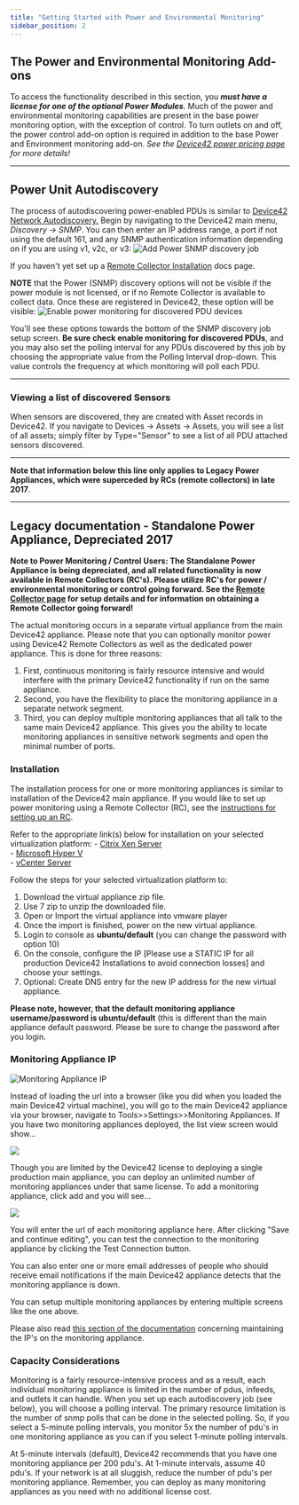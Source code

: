 ```yaml
---
title: "Getting Started with Power and Environmental Monitoring"
sidebar_position: 2
---
```


## The Power and Environmental Monitoring Add-ons

To access the functionality described in this section, you _**must have a license for one of the optional Power Modules**_. Much of the power and environmental monitoring capabilities are present in the base power monitoring option, with the exception of control. To turn outlets on and off, the power control add-on option is required in addition to the base Power and Environment monitoring add-on. _See the [Device42 power pricing page](https://www.device42.com/) for more details!_

* * *

## Power Unit Autodiscovery

The process of autodiscovering power-enabled PDUs is similar to [Device42 Network Autodiscovery.](auto-discovery/network-auto-discovery.mdx) Begin by navigating to the Device42 main menu, _Discovery -> SNMP_. You can then enter an IP address range, a port if not using the default 161, and any SNMP authentication information depending on if you are using v1, v2c, or v3: ![Add Power SNMP discovery job](/assets/images/add_power_SNMP_discovery.png)

If you haven't yet set up a [Remote Collector Installation](https://www.device42.com/autodiscovery/) docs page.

**NOTE** that the Power (SNMP) discovery options will not be visible if the power module is not licensed, or if no Remote Collector is available to collect data. Once these are registered in Device42, these option will be visible: ![Enable power monitoring for discovered PDU devices](/assets/images/power_options_enable_monitoring-HL.png)

You'll see these options towards the bottom of the SNMP discovery job setup screen. **Be sure check enable monitoring for discovered PDUs**, and you may also set the polling interval for any PDUs discovered by this job by choosing the appropriate value from the Polling Interval drop-down. This value controls the frequency at which monitoring will poll each PDU.

* * *

### Viewing a list of discovered Sensors

When sensors are discovered, they are created with Asset records in Device42. If you navigate to Devices -> Assets -> Assets, you will see a list of all assets; simply filter by Type="Sensor" to see a list of all PDU attached sensors discovered.

* * *

**Note that information below this line only applies to Legacy Power Appliances, which were superceded by RCs (remote collectors) in late 2017**.

* * *

## Legacy documentation - Standalone Power Appliance, Depreciated 2017

**Note to Power Monitoring / Control Users: The Standalone Power Appliance is being depreciated, and all related functionality is now available in Remote Collectors (RC's). Please utilize RC's for power / environmental monitoring or control going forward. See the [Remote Collector page](auto-discovery/remote-collector-rc.mdx) for setup details and for information on obtaining a Remote Collector going forward!**

The actual monitoring occurs in a separate virtual appliance from the main Device42 appliance. Please note that you can optionally monitor power using Device42 Remote Collectors as well as the dedicated power appliance. This is done for three reasons:

1. First, continuous monitoring is fairly resource intensive and would interfere with the primary Device42 functionality if run on the same appliance.
2. Second, you have the flexibility to place the monitoring appliance in a separate network segment.
3. Third, you can deploy multiple monitoring appliances that all talk to the same main Device42 appliance. This gives you the ability to locate monitoring appliances in sensitive network segments and open the minimal number of ports.

### Installation

The installation process for one or more monitoring appliances is similar to installation of the Device42 main appliance. If you would like to set up power monitoring using a Remote Collector (RC), see the [instructions for setting up an RC](auto-discovery/remote-collector-rc.mdx).

Refer to the appropriate link(s) below for installation on your selected virtualization platform:
\- [Citrix Xen Server](getstarted/installation/installation-citrix-xen-server.mdx)  
\- [Microsoft Hyper V](getstarted/installation/installation-microsoft-hyperv.mdx)  
\- [vCenter Server](getstarted/installation/installation-vcenter-server.mdx)

Follow the steps for your selected virtualization platform to:

1. Download the virtual appliance zip file.
2. Use 7 zip to unzip the downloaded file.
3. Open or Import the virtual appliance into vmware player
4. Once the import is finished, power on the new virtual appliance.
5. Login to console as **ubuntu/default** (you can change the password with option 10)
6. On the console, configure the IP \[Please use a STATIC IP for all production Device42 Installations to avoid connection losses\] and choose your settings.
7. Optional: Create DNS entry for the new IP address for the new virtual appliance.

**Please note, however, that the default monitoring appliance username/password is ubuntu/default** (this is different than the main appliance default password. Please be sure to change the password after you login.

### Monitoring Appliance IP

![Monitoring Appliance IP](/assets/images/wpid6496-media_1424624395446.png)

Instead of loading the url into a browser (like you did when you loaded the main Device42 virtual machine), you will go to the main Device42 appliance via your browser, navigate to Tools>>Settings>>Monitoring Appliances. If you have two monitoring appliances deployed, the list view screen would show...

![](/assets/images/wpid6495-media_1424601548495.png)

Though you are limited by the Device42 license to deploying a single production main appliance, you can deploy an unlimited number of monitoring appliances under that same license. To add a monitoring appliance, click add and you will see...

![](/assets/images/wpid6494-media_1416825251576.png)

You will enter the url of each monitoring appliance here. After clicking "Save and continue editing", you can test the connection to the monitoring appliance by clicking the Test Connection button.

You can also enter one or more email addresses of people who should receive email notifications if the main Device42 appliance detects that the monitoring appliance is down.

You can setup multiple monitoring appliances by entering multiple screens like the one above.

Please also read [this section of the documentation](/infrastructure-management/power-and-environmental-monitoring/manage-monitored-ips.mdx) concerning maintaining the IP's on the monitoring appliance.

### Capacity Considerations

Monitoring is a fairly resource-intensive process and as a result, each individual monitoring appliance is limited in the number of pdus, infeeds, and outlets it can handle. When you set up each autodiscovery job (see below), you will choose a polling interval. The primary resource limitation is the number of snmp polls that can be done in the selected polling. So, if you select a 5-minute polling intervals, you monitor 5x the number of pdu's in one monitoring appliance as you can if you select 1-minute polling intervals.

At 5-minute intervals (default), Device42 recommends that you have one monitoring appliance per 200 pdu's. At 1-minute intervals, assume 40 pdu's. If your network is at all sluggish, reduce the number of pdu's per monitoring appliance. Remember, you can deploy as many monitoring appliances as you need with no additional license cost.
